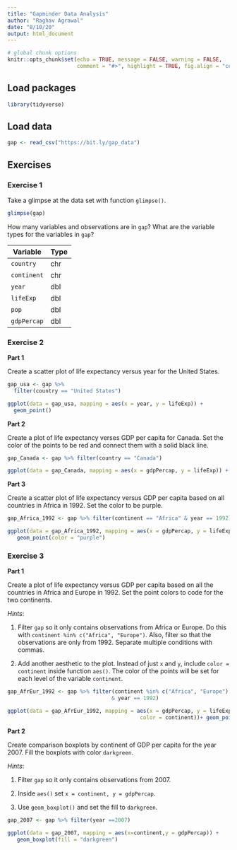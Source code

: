 ```yaml
---
title: "Gapminder Data Analysis"
author: "Raghav Agrawal"
date: "8/10/20"
output: html_document
---
```


```r
# global chunk options
knitr::opts_chunk$set(echo = TRUE, message = FALSE, warning = FALSE,
                      comment = "#>", highlight = TRUE, fig.align = "center")
```

## Load packages

```r
library(tidyverse)
```

## Load data

```r
gap <- read_csv("https://bit.ly/gap_data")
```

## Exercises

### Exercise 1

Take a glimpse at the data set with function `glimpse()`.

```r
glimpse(gap)
```

How many variables and observations are in `gap`? What are the variable types
for the variables in `gap`?

Variable       | Type
---------------|----------
`country`      |chr
`continent`    |chr
`year`         |dbl
`lifeExp`      |dbl
`pop`          |dbl
`gdpPercap`    |dbl

### Exercise 2

**Part 1**

Create a scatter plot of life expectancy versus year for the United States.

```r
gap_usa <- gap %>% 
  filter(country == "United States")

ggplot(data = gap_usa, mapping = aes(x = year, y = lifeExp)) +
  geom_point()
```

**Part 2**

Create a plot of life expectancy verses GDP per capita for Canada. Set the
color of the points to be red and connect them with a solid black line.

```r
gap_Canada <- gap %>% filter(country == "Canada")

ggplot(data = gap_Canada, mapping = aes(x = gdpPercap, y = lifeExp)) + geom_point(color = "red") + geom_line()
```

**Part 3**

Create a scatter plot of life expectancy versus GDP per capita based on all 
countries in Africa in 1992. Set the color to be purple.

```r
gap_Africa_1992 <- gap %>% filter(continent == "Africa" & year == 1992)

ggplot(data = gap_Africa_1992, mapping = aes(x = gdpPercap, y = lifeExp)) + 
   geom_point(color = "purple")
```

### Exercise 3

**Part 1**

Create a plot of life expectancy versus GDP per capita based on all the
countries in Africa and Europe in 1992. Set the point colors to code for the
two continents.

*Hints*:

1. Filter `gap` so it only contains observations from Africa or Europe.
   Do this with `continent %in% c("Africa", "Europe")`. Also, filter so that
   the observations are only from 1992. Separate multiple conditions with
   commas.
   
2. Add another aesthetic to the plot. Instead of just `x` and `y`, include
   `color = continent` inside function `aes()`. The color of the points will
   be set for each level of the variable `continent`.

```r
gap_AfrEur_1992 <- gap %>% filter(continent %in% c("Africa", "Europe")
                                 & year == 1992)

ggplot(data = gap_AfrEur_1992, mapping = aes(x = gdpPercap, y = lifeExp,
                                          color = continent))+ geom_point()
```

**Part 2**

Create comparison boxplots by continent of GDP per capita for the year 2007.
Fill the boxplots with color `darkgreen`.

*Hints*:

1. Filter `gap` so it only contains observations from 2007.

2. Inside `aes()` set `x = continent, y = gdpPercap`.

3. Use `geom_boxplot()` and set the fill to `darkgreen`.

```r
gap_2007 <- gap %>% filter(year ==2007)

ggplot(data = gap_2007, mapping = aes(x=continent,y = gdpPercap)) + 
   geom_boxplot(fill = "darkgreen")
```


